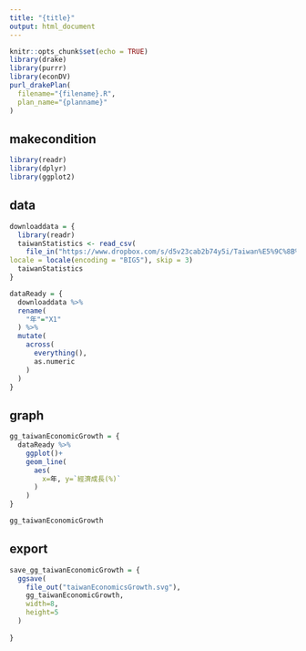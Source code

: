 ```yaml
---
title: "{title}"
output: html_document
---
```


```r
knitr::opts_chunk$set(echo = TRUE)
library(drake)
library(purrr)
library(econDV)
purl_drakePlan(
  filename="{filename}.R",
  plan_name="{planname}"
)

```

## makecondition

```r
library(readr)
library(dplyr)
library(ggplot2)
```

## data

```r
downloaddata = {
  library(readr)
  taiwanStatistics <- read_csv(
    file_in("https://www.dropbox.com/s/d5v23cab2b74y5i/Taiwan%E5%9C%8B%E6%B0%91%E6%89%80%E5%BE%97%E7%B5%B1%E8%A8%88%E5%B8%B8%E7%94%A8%E8%B3%87%E6%96%99.csv?dl=1"),
locale = locale(encoding = "BIG5"), skip = 3)
  taiwanStatistics
}
```

```r
dataReady = {
  downloaddata %>%
  rename(
    "年"="X1"
  ) %>%
  mutate(
    across(
      everything(),
      as.numeric
    )
  )
}

```


## graph

```r
gg_taiwanEconomicGrowth = {
  dataReady %>%
    ggplot()+
    geom_line(
      aes(
        x=年, y=`經濟成長(%)`
      )
    )
}
```

```r
gg_taiwanEconomicGrowth
```

## export

```r
save_gg_taiwanEconomicGrowth = {
  ggsave(
    file_out("taiwanEconomicsGrowth.svg"),
    gg_taiwanEconomicGrowth,
    width=8,
    height=5
  )
  
}
```

